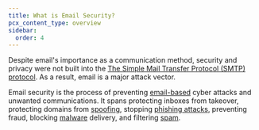 ```yaml
---
title: What is Email Security?
pcx_content_type: overview
sidebar:
  order: 4
---
```


Despite email's importance as a communication method, security and privacy were not built into the [The Simple Mail Transfer Protocol (SMTP) protocol](https://www.cloudflare.com/learning/email-security/what-is-smtp/). As a result, email is a major attack vector. 

Email security is the process of preventing [email-based](https://www.cloudflare.com/learning/email-security/what-is-email/) cyber attacks and unwanted communications. It spans protecting inboxes from takeover, protecting domains from [spoofing](https://www.cloudflare.com/learning/ssl/what-is-domain-spoofing/), stopping [phishing attacks](https://www.cloudflare.com/learning/access-management/phishing-attack/), preventing fraud, blocking [malware](https://www.cloudflare.com/learning/ddos/glossary/malware/) delivery, and filtering [spam](https://www.cloudflare.com/learning/email-security/how-to-stop-spam-emails/). 